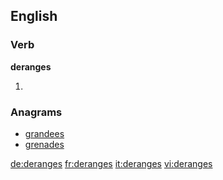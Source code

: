 
==English==

===Verb===
'''deranges'''

# {{en-third-person singular of|derange}}

===Anagrams===
* [[grandees#English|grandees]]
* [[grenades#English|grenades]]

[[de:deranges]]
[[fr:deranges]]
[[it:deranges]]
[[vi:deranges]]